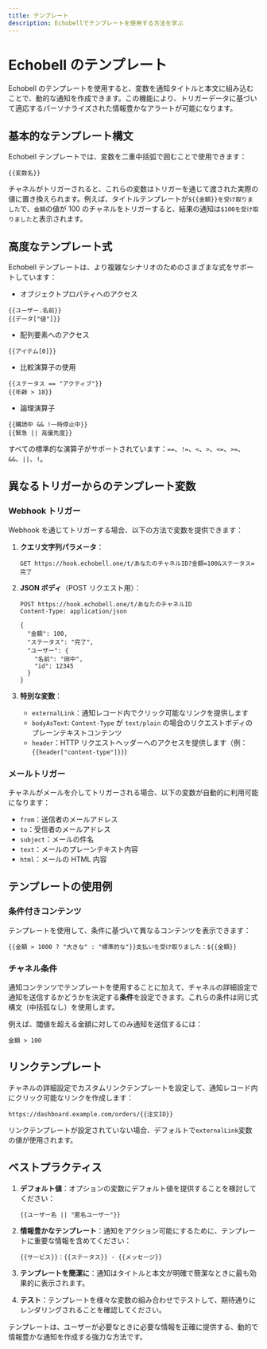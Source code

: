 ```yaml
---
title: テンプレート
description: Echobellでテンプレートを使用する方法を学ぶ
---
```


# Echobell のテンプレート

Echobell のテンプレートを使用すると、変数を通知タイトルと本文に組み込むことで、動的な通知を作成できます。この機能により、トリガーデータに基づいて適応するパーソナライズされた情報豊かなアラートが可能になります。

## 基本的なテンプレート構文

Echobell テンプレートでは、変数を二重中括弧で囲むことで使用できます：

```
{{変数名}}
```

チャネルがトリガーされると、これらの変数はトリガーを通じて渡された実際の値に置き換えられます。例えば、タイトルテンプレートが`${{金額}}を受け取りました`で、`金額`の値が 100 のチャネルをトリガーすると、結果の通知は`$100を受け取りました`と表示されます。

## 高度なテンプレート式

Echobell テンプレートは、より複雑なシナリオのためのさまざまな式をサポートしています：

- オブジェクトプロパティへのアクセス

```
{{ユーザー.名前}}
{{データ["値"]}}
```

- 配列要素へのアクセス

```
{{アイテム[0]}}
```

- 比較演算子の使用

```
{{ステータス == "アクティブ"}}
{{年齢 > 18}}
```

- 論理演算子

```
{{購読中 && !一時停止中}}
{{緊急 || 高優先度}}
```

すべての標準的な演算子がサポートされています：`==`、`!=`、`<`、`>`、`<=`、`>=`、`&&`、`||`、`!`。

## 異なるトリガーからのテンプレート変数

### Webhook トリガー

Webhook を通じてトリガーする場合、以下の方法で変数を提供できます：

1. **クエリ文字列パラメータ**：

   ```http
   GET https://hook.echobell.one/t/あなたのチャネルID?金額=100&ステータス=完了
   ```

2. **JSON ボディ**（POST リクエスト用）：

   ```http
   POST https://hook.echobell.one/t/あなたのチャネルID
   Content-Type: application/json

   {
     "金額": 100,
     "ステータス": "完了",
     "ユーザー": {
       "名前": "田中",
       "id": 12345
     }
   }
   ```

3. **特別な変数**：
   - `externalLink`：通知レコード内でクリック可能なリンクを提供します
   - `bodyAsText`: `Content-Type` が `text/plain` の場合のリクエストボディのプレーンテキストコンテンツ
   - `header`：HTTP リクエストヘッダーへのアクセスを提供します（例：`{{header["content-type"]}}`)

### メールトリガー

チャネルがメールを介してトリガーされる場合、以下の変数が自動的に利用可能になります：

- `from`：送信者のメールアドレス
- `to`：受信者のメールアドレス
- `subject`：メールの件名
- `text`：メールのプレーンテキスト内容
- `html`：メールの HTML 内容

## テンプレートの使用例

### 条件付きコンテンツ

テンプレートを使用して、条件に基づいて異なるコンテンツを表示できます：

```
{{金額 > 1000 ? "大きな" : "標準的な"}}支払いを受け取りました：${{金額}}
```

### チャネル条件

通知コンテンツでテンプレートを使用することに加えて、チャネルの詳細設定で通知を送信するかどうかを決定する**条件**を設定できます。これらの条件は同じ式構文（中括弧なし）を使用します。

例えば、閾値を超える金額に対してのみ通知を送信するには：

```
金額 > 100
```

## リンクテンプレート

チャネルの詳細設定でカスタムリンクテンプレートを設定して、通知レコード内にクリック可能なリンクを作成します：

```
https://dashboard.example.com/orders/{{注文ID}}
```

リンクテンプレートが設定されていない場合、デフォルトで`externalLink`変数の値が使用されます。

## ベストプラクティス

1. **デフォルト値**：オプションの変数にデフォルト値を提供することを検討してください：

   ```
   {{ユーザー名 || "匿名ユーザー"}}
   ```

2. **情報豊かなテンプレート**：通知をアクション可能にするために、テンプレートに重要な情報を含めてください：

   ```
   {{サービス}}：{{ステータス}} - {{メッセージ}}
   ```

3. **テンプレートを簡潔に**：通知はタイトルと本文が明確で簡潔なときに最も効果的に表示されます。

4. **テスト**：テンプレートを様々な変数の組み合わせでテストして、期待通りにレンダリングされることを確認してください。

テンプレートは、ユーザーが必要なときに必要な情報を正確に提供する、動的で情報豊かな通知を作成する強力な方法です。
